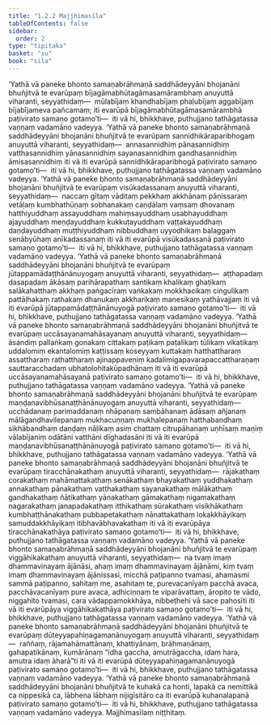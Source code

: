 ```yaml
---
title: "1.2.2 Majjhimasīla"
tableOfContents: false
sidebar:
  order: 2
type: "tipitaka"
basket: "su"
book: "sila"
---
```



<DynamicBreadcrumb />

<Division number="11" book="sila">

<Paragraph number="37" book="sila">
‘Yathā vā paneke bhonto samaṇabrāhmaṇā saddhādeyyāni bhojanāni bhuñjitvā te evarūpaṃ bījagāmabhūtagāmasamārambhaṃ anuyuttā viharanti, seyyathidaṃ—  mūlabījaṃ khandhabījaṃ phaḷubījaṃ aggabījaṃ bījabījameva pañcamaṃ; iti evarūpā bījagāmabhūtagāmasamārambhā paṭivirato samaṇo gotamo’ti—  iti vā hi, bhikkhave, puthujjano tathāgatassa vaṇṇaṃ vadamāno vadeyya.
</Paragraph>

</Division>
<Division number="12" book="sila">

<Paragraph number="38" book="sila">
‘Yathā vā paneke bhonto samaṇabrāhmaṇā saddhādeyyāni bhojanāni bhuñjitvā te evarūpaṃ sannidhikāraparibhogaṃ anuyuttā viharanti, seyyathidaṃ—  annasannidhiṃ pānasannidhiṃ vatthasannidhiṃ yānasannidhiṃ sayanasannidhiṃ gandhasannidhiṃ āmisasannidhiṃ iti vā iti evarūpā sannidhikāraparibhogā paṭivirato samaṇo gotamo’ti—  iti vā hi, bhikkhave, puthujjano tathāgatassa vaṇṇaṃ vadamāno vadeyya.
</Paragraph>

</Division>
<Division number="13" book="sila">

<Paragraph number="39" book="sila">
‘Yathā vā paneke bhonto samaṇabrāhmaṇā saddhādeyyāni bhojanāni bhuñjitvā te evarūpaṃ visūkadassanaṃ anuyuttā viharanti, seyyathidaṃ—  naccaṃ gītaṃ vāditaṃ pekkhaṃ akkhānaṃ pāṇissaraṃ vetāḷaṃ kumbhathūṇaṃ sobhanakaṃ caṇḍālaṃ vaṃsaṃ dhovanaṃ hatthiyuddhaṃ assayuddhaṃ mahiṃsayuddhaṃ usabhayuddhaṃ ajayuddhaṃ meṇḍayuddhaṃ kukkuṭayuddhaṃ vaṭṭakayuddhaṃ daṇḍayuddhaṃ muṭṭhiyuddhaṃ nibbuddhaṃ uyyodhikaṃ balaggaṃ senābyūhaṃ anīkadassanaṃ iti vā iti evarūpā visūkadassanā paṭivirato samaṇo gotamo’ti—  iti vā hi, bhikkhave, puthujjano tathāgatassa vaṇṇaṃ vadamāno vadeyya.
</Paragraph>

</Division>
<Division number="14" book="sila">

<Paragraph number="40" book="sila">
‘Yathā vā paneke bhonto samaṇabrāhmaṇā saddhādeyyāni bhojanāni bhuñjitvā te evarūpaṃ jūtappamādaṭṭhānānuyogaṃ anuyuttā viharanti, seyyathidaṃ—  aṭṭhapadaṃ dasapadaṃ ākāsaṃ parihārapathaṃ santikaṃ khalikaṃ ghaṭikaṃ salākahatthaṃ akkhaṃ paṅgacīraṃ vaṅkakaṃ mokkhacikaṃ ciṅgulikaṃ pattāḷhakaṃ rathakaṃ dhanukaṃ akkharikaṃ manesikaṃ yathāvajjaṃ iti vā iti evarūpā jūtappamādaṭṭhānānuyogā paṭivirato samaṇo gotamo’ti—  iti vā hi, bhikkhave, puthujjano tathāgatassa vaṇṇaṃ vadamāno vadeyya.
</Paragraph>

</Division>
<Division number="15" book="sila">

<Paragraph number="41" book="sila">
‘Yathā vā paneke bhonto samaṇabrāhmaṇā saddhādeyyāni bhojanāni bhuñjitvā te evarūpaṃ uccāsayanamahāsayanaṃ anuyuttā viharanti, seyyathidaṃ—  āsandiṃ pallaṅkaṃ gonakaṃ cittakaṃ paṭikaṃ paṭalikaṃ tūlikaṃ vikatikaṃ uddalomiṃ ekantalomiṃ kaṭṭissaṃ koseyyaṃ kuttakaṃ hatthattharaṃ assattharaṃ rathattharaṃ ajinappaveṇiṃ kadalimigapavarapaccattharaṇaṃ sauttaracchadaṃ ubhatolohitakūpadhānaṃ iti vā iti evarūpā uccāsayanamahāsayanā paṭivirato samaṇo gotamo’ti—  iti vā hi, bhikkhave, puthujjano tathāgatassa vaṇṇaṃ vadamāno vadeyya.
</Paragraph>

</Division>
<Division number="16" book="sila">

<Paragraph number="42" book="sila">
‘Yathā vā paneke bhonto samaṇabrāhmaṇā saddhādeyyāni bhojanāni bhuñjitvā te evarūpaṃ maṇḍanavibhūsanaṭṭhānānuyogaṃ anuyuttā viharanti, seyyathidaṃ—  ucchādanaṃ parimaddanaṃ nhāpanaṃ sambāhanaṃ ādāsaṃ añjanaṃ mālāgandhavilepanaṃ mukhacuṇṇaṃ mukhalepanaṃ hatthabandhaṃ sikhābandhaṃ daṇḍaṃ nāḷikaṃ asiṃ chattaṃ citrupāhanaṃ uṇhīsaṃ maṇiṃ vālabījaniṃ odātāni vatthāni dīghadasāni iti vā iti evarūpā maṇḍanavibhūsanaṭṭhānānuyogā paṭivirato samaṇo gotamo’ti—  iti vā hi, bhikkhave, puthujjano tathāgatassa vaṇṇaṃ vadamāno vadeyya.
</Paragraph>

</Division>
<Division number="17" book="sila">

<Paragraph number="43" book="sila">
‘Yathā vā paneke bhonto samaṇabrāhmaṇā saddhādeyyāni bhojanāni bhuñjitvā te evarūpaṃ tiracchānakathaṃ anuyuttā viharanti, seyyathidaṃ—  rājakathaṃ corakathaṃ mahāmattakathaṃ senākathaṃ bhayakathaṃ yuddhakathaṃ annakathaṃ pānakathaṃ vatthakathaṃ sayanakathaṃ mālākathaṃ gandhakathaṃ ñātikathaṃ yānakathaṃ gāmakathaṃ nigamakathaṃ nagarakathaṃ janapadakathaṃ itthikathaṃ sūrakathaṃ visikhākathaṃ kumbhaṭṭhānakathaṃ pubbapetakathaṃ nānattakathaṃ lokakkhāyikaṃ samuddakkhāyikaṃ itibhavābhavakathaṃ iti vā iti evarūpāya tiracchānakathāya paṭivirato samaṇo gotamo’ti—  iti vā hi, bhikkhave, puthujjano tathāgatassa vaṇṇaṃ vadamāno vadeyya.
</Paragraph>

</Division>
<Division number="18" book="sila">

<Paragraph number="44" book="sila">
‘Yathā vā paneke bhonto samaṇabrāhmaṇā saddhādeyyāni bhojanāni bhuñjitvā te evarūpaṃ viggāhikakathaṃ anuyuttā viharanti, seyyathidaṃ—  na tvaṃ imaṃ dhammavinayaṃ ājānāsi, ahaṃ imaṃ dhammavinayaṃ ājānāmi, kiṃ tvaṃ imaṃ dhammavinayaṃ ājānissasi, micchā paṭipanno tvamasi, ahamasmi sammā paṭipanno, sahitaṃ me, asahitaṃ te, purevacanīyaṃ pacchā avaca, pacchāvacanīyaṃ pure avaca, adhiciṇṇaṃ te viparāvattaṃ, āropito te vādo, niggahito tvamasi, cara vādappamokkhāya, nibbeṭhehi vā sace pahosīti iti vā iti evarūpāya viggāhikakathāya paṭivirato samaṇo gotamo’ti—  iti vā hi, bhikkhave, puthujjano tathāgatassa vaṇṇaṃ vadamāno vadeyya.
</Paragraph>

</Division>
<Division number="19" book="sila">

<Paragraph number="45" book="sila">
‘Yathā vā paneke bhonto samaṇabrāhmaṇā saddhādeyyāni bhojanāni bhuñjitvā te evarūpaṃ dūteyyapahiṇagamanānuyogaṃ anuyuttā viharanti, seyyathidaṃ—  raññaṃ, rājamahāmattānaṃ, khattiyānaṃ, brāhmaṇānaṃ, gahapatikānaṃ, kumārānaṃ “idha gaccha, amutrāgaccha, idaṃ hara, amutra idaṃ āharā”ti iti vā iti evarūpā dūteyyapahiṇagamanānuyogā paṭivirato samaṇo gotamo’ti—  iti vā hi, bhikkhave, puthujjano tathāgatassa vaṇṇaṃ vadamāno vadeyya.
</Paragraph>

</Division>
<Division number="20" book="sila">

<Paragraph number="46" book="sila">
‘Yathā vā paneke bhonto samaṇabrāhmaṇā saddhādeyyāni bhojanāni bhuñjitvā te kuhakā ca honti, lapakā ca nemittikā ca nippesikā ca, lābhena lābhaṃ nijigīsitāro ca iti evarūpā kuhanalapanā paṭivirato samaṇo gotamo’ti—  iti vā hi, bhikkhave, puthujjano tathāgatassa vaṇṇaṃ vadamāno vadeyya.

</Paragraph>
</Division>

<Paragraph number="47" type="center" book="sila">
Majjhimasīlaṃ niṭṭhitaṃ.
</Paragraph>